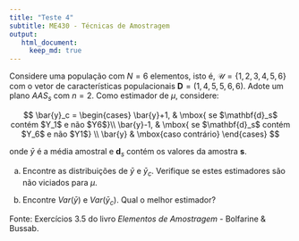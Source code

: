 ```yaml
---
title: "Teste 4"
subtitle: ME430 - Técnicas de Amostragem
output: 
   html_document:
     keep_md: true
---
```



Considere uma população com $N=6$ elementos, isto é, $\mathcal{U}=\{1,2,3,4,5,6\}$ com o vetor de características populacionais $\mathbf{D}=(1,4,5,5,6,6)$. Adote um plano $AAS_s$ com $n=2$. Como estimador de $\mu$, considere:

$$ \bar{y}_c = \begin{cases} 
\bar{y}+1, & \mbox{ se $\mathbf{d}_s$ contém $Y_1$ e não $Y6$}\\
\bar{y}-1, & \mbox{ se $\mathbf{d}_s$ contém $Y_6$ e não $Y1$} \\
\bar{y} & \mbox{caso contrário}
\end{cases}
$$



onde $\bar{y}$ é a média amostral e $\mathbf{d}_s$ contém os valores da amostra $\mathbf{s}$.

a. Encontre as distribuições de $\bar{y}$ e $\bar{y}_c$. Verifique se estes estimadores são não viciados para $\mu$.

b. Encontre $Var(\bar{y})$ e $Var(\bar{y}_c)$. Qual o melhor estimador?


Fonte: Exercícios 3.5 do livro *Elementos de Amostragem* - Bolfarine \& Bussab.

